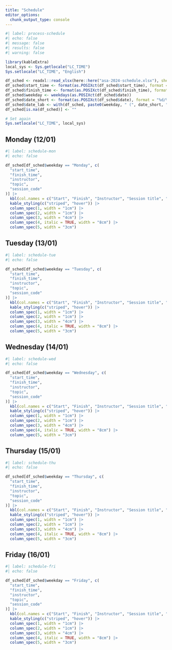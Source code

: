 ```yaml
---
title: "Schedule"
editor_options: 
  chunk_output_type: console
---
```


```r
#| label: process-schedule
#| echo: false
#| message: false
#| results: false
#| warning: false

library(kableExtra)
local_sys <- Sys.getlocale("LC_TIME")
Sys.setlocale("LC_TIME", "English")

df_sched <- readxl::read_xlsx(here::here("asa-2024-schedule.xlsx"), sheet = 1)
df_sched$start_time <- format(as.POSIXct(df_sched$start_time), format = "%H:%M")
df_sched$finish_time <- format(as.POSIXct(df_sched$finish_time), format = "%H:%M")
df_sched$weekday <- weekdays(as.POSIXct(df_sched$date))
df_sched$date_short <- format(as.POSIXct(df_sched$date), format = "%d/%m")
df_sched$date_lab <- with(df_sched, paste0(weekday, " (", date_short, ")"))
df_sched[is.na(df_sched)] <- ""

# Set again
Sys.setlocale("LC_TIME", local_sys)
```

## Monday (12/01)

```r
#| label: schedule-mon
#| echo: false

df_sched[df_sched$weekday == "Monday", c(
  "start_time",
  "finish_time",
  "instructor",
  "topic",
  "session_code"
)] |> 
  kbl(col.names = c("Start", "Finish", "Instructor", "Session title", "Session code")) |> 
  kable_styling(c("striped", "hover")) |> 
  column_spec(1, width = "1cm") |> 
  column_spec(2, width = "1cm") |> 
  column_spec(3, width = "4cm") |> 
  column_spec(4, italic = TRUE, width = "8cm") |> 
  column_spec(5, width = "3cm")
```

## Tuesday (13/01)

```r
#| label: schedule-tue
#| echo: false

df_sched[df_sched$weekday == "Tuesday", c(
  "start_time",
  "finish_time",
  "instructor",
  "topic",
  "session_code"
)] |> 
  kbl(col.names = c("Start", "Finish", "Instructor", "Session title", "Session code")) |> 
  kable_styling(c("striped", "hover")) |> 
  column_spec(1, width = "1cm") |> 
  column_spec(2, width = "1cm") |> 
  column_spec(3, width = "4cm") |> 
  column_spec(4, italic = TRUE, width = "8cm") |> 
  column_spec(5, width = "3cm")
```

## Wednesday (14/01)

```r
#| label: schedule-wed
#| echo: false

df_sched[df_sched$weekday == "Wednesday", c(
  "start_time",
  "finish_time",
  "instructor",
  "topic",
  "session_code"
)] |> 
  kbl(col.names = c("Start", "Finish", "Instructor", "Session title", "Session code")) |> 
  kable_styling(c("striped", "hover")) |> 
  column_spec(1, width = "1cm") |> 
  column_spec(2, width = "1cm") |> 
  column_spec(3, width = "4cm") |> 
  column_spec(4, italic = TRUE, width = "8cm") |> 
  column_spec(5, width = "3cm")
```

## Thursday (15/01)

```r
#| label: schedule-thu
#| echo: false

df_sched[df_sched$weekday == "Thursday", c(
  "start_time",
  "finish_time",
  "instructor",
  "topic",
  "session_code"
)] |> 
  kbl(col.names = c("Start", "Finish", "Instructor", "Session title", "Session code")) |> 
  kable_styling(c("striped", "hover")) |> 
  column_spec(1, width = "1cm") |> 
  column_spec(2, width = "1cm") |> 
  column_spec(3, width = "4cm") |> 
  column_spec(4, italic = TRUE, width = "8cm") |> 
  column_spec(5, width = "3cm")
```

## Friday (16/01)

```r
#| label: schedule-fri
#| echo: false

df_sched[df_sched$weekday == "Friday", c(
  "start_time",
  "finish_time",
  "instructor",
  "topic",
  "session_code"
)] |> 
  kbl(col.names = c("Start", "Finish", "Instructor", "Session title", "Session code")) |> 
  kable_styling(c("striped", "hover")) |> 
  column_spec(1, width = "1cm") |> 
  column_spec(2, width = "1cm") |> 
  column_spec(3, width = "4cm") |> 
  column_spec(4, italic = TRUE, width = "8cm") |> 
  column_spec(5, width = "3cm")
```
